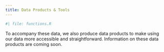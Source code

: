 ```yaml
---
title: Data Products & Tools
---
```


```r
#| file: functions.R
```

To accompany these data, we also produce data products to make using our data more accessible and straightforward. Information on these data products are coming soon. 

